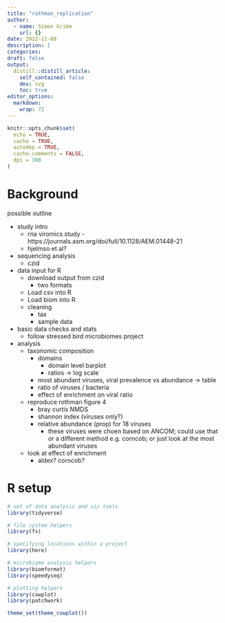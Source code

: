 ```yaml
---
title: "rothman_replication"
author: 
  - name: Simon Grimm
    url: {}
date: 2022-11-08
description: |
categories:
draft: false
output:
  distill::distill_article:
    self_contained: false
    dev: svg
    toc: true
editor_options: 
  markdown: 
    wrap: 72
---
```


```r
knitr::opts_chunk$set(
  echo = TRUE,
  cache = TRUE,
  autodep = TRUE,
  cache.comments = FALSE,
  dpi = 300
)
```

# Background

possible outline

- study intro
  - rna viromics study - https://journals.asm.org/doi/full/10.1128/AEM.01448-21
  - hjelmso et al?
- sequencing analysis
  - czid
- data input for R
  - download output from czid
    - two formats
  - Load csv into R
  - Load biom into R
  - cleaning
    - tax
    - sample data
- basic data checks and stats
  - follow stressed bird microbiomes project
- analysis
  - taxonomic composition
    - domains
      - domain level barplot
      - ratios -> log scale
    - most abundant viruses, viral prevalence vs abundance -> table
    - ratio of viruses / bacteria
    - effect of enrichment on viral ratio
  - reproduce rothman figure 4
    - bray curtis NMDS
    - shannon index (viruses only?)
    - relative abundance (prop) for 18 viruses
      - these viruses were choen based on ANCOM; could use that or a different method e.g. corncob; or just look at the most abundant viruses
  - look at effect of enrichment
    - aldex? corncob?

# R setup

```r

# set of data analysis and viz tools
library(tidyverse)

# file system helpers
library(fs)

# specifying locations within a project
library(here)

# microbiome analysis helpers
library(biomformat)
library(speedyseq)

# plotting helpers
library(cowplot)
library(patchwork)

theme_set(theme_cowplot())
```
